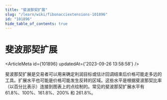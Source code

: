 ```yaml
---
title: "斐波那契扩展"
slug: "/learn/wiki/fibonacciextensions-101896"
id: "101896"
hide_table_of_contents: true
---
```



# 斐波那契扩展

<ArticleMeta id={101896} updatedAt={'2023-09-26 13:58:58'} />
<div className='border-solid border-b border-t-0 my-4 border-[var(--ifm-color-gray-300)]' />

斐波那契扩展是交易者可以用来确定利润目标或估计回调结束后价格可能走多远的工具。扩展水平也可能是价格可能发生反转的区域。这些水平是根据斐波那契比率（以百分比表示）连接到图表上的点绘制的。常见的斐波那契扩展水平有 61.8%、100%、161.8%、200% 和 261.8%。
